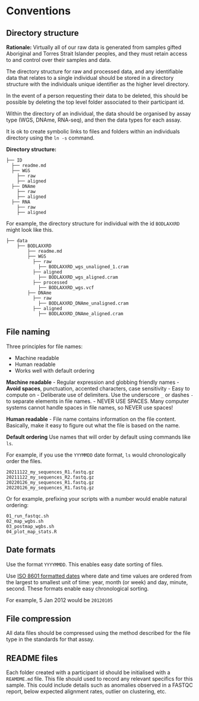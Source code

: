 # Conventions

## Directory structure
**Rationale:** Virtually all of our raw data is generated from samples gifted Aboriginal and Torres Strait Islander peoples, and they must retain access to and control over their samples and data.  

The directory structure for raw and processed data, and any identifiable data that relates to a single individual should be stored in a directory structure with the individuals unique identifier as the higher level directory.

In the event of a person requesting their data to be deleted, this should be possible by deleting the top level folder associated to their participant id.

Within the directory of an individual, the data should be organised by assay type (WGS, DNAme, RNA-seq), and then the data types for each assay. 

It is ok to create symbolic links to files and folders within an individuals directory using the `ln -s` command.   

**Directory structure:**
```
├── ID
  ├── readme.md
  ├── WGS
    ├── raw
    ├── aligned
  ├── DNAme
    ├── raw
    ├── aligned
  ├── RNA
    ├── raw
    ├── aligned
```

For example, the directory structure for individual with the id `BODLAXXRD` might look like this.    
```
├── data
    ├── BODLAXXRD
        ├── readme.md
        ├── WGS
          ├── raw
            ├── BODLAXXRD_wgs_unaligned_1.cram
          ├── aligned
            ├── BODLAXXRD_wgs_aligned.cram
          ├── processed
            ├── BODLAXXRD_wgs.vcf
        ├── DNAme
          ├── raw
            ├── BODLAXXRD_DNAme_unaligned.cram
          ├── aligned
            ├── BODLAXXRD_DNAme_aligned.cram
```

## File naming

Three principles for file names:  

- Machine readable  
- Human readable  
- Works well with default ordering  

**Machine readable**
- Regular expression and globbing friendly names
  - **Avoid spaces**, punctuation, accented characters, case sensitivity
  - Easy to compute on
- Deliberate use of delimiters. Use the underscore `_` or dashes `-` to separate elements in file names.
- NEVER USE SPACES. Many computer systems cannot handle spaces in file names, so NEVER use spaces!

**Human readable**
- File name contains information on the file content. Basically, make it easy to figure out what the file is based on the name.

**Default ordering**
Use names that will order by default using commands like `ls`.

For example, if you use the `YYYMMDD` date format, `ls` would chronologically order the files. 
```
20211122_my_sequences_R1.fastq.gz
20211122_my_sequences_R2.fastq.gz
20220126_my_sequences_R1.fastq.gz
20220126_my_sequences_R1.fastq.gz
```
Or for example, prefixing your scripts with a number would enable natural ordering:
```
01_run_fastqc.sh
02_map_wgbs.sh
03_postmap_wgbs.sh
04_plot_map_stats.R
```

## Date formats
Use the format `YYYYMMDD`. This enables easy date sorting of files. 

Use [ISO 8601 formatted dates](https://en.wikipedia.org/wiki/ISO_8601) where date and time values are ordered from the largest to smallest unit of time: year, month (or week) and day, minute, second.  These formats enable easy chronological sorting.  

For example, 5 Jan 2012 would be `20120105` 

## File compression
All data files should be compressed using the method described for the file type in the standards for that assay. 

## README files
Each folder created with a participant id should be initialised with a `REAMDME.md` file. This file should used to record any relevant specifics for this sample. This could include details such as anomalies observed in a FASTQC report, below expected alignment rates, outlier on clustering, etc.  
